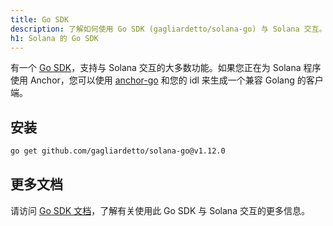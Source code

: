 ```yaml
---
title: Go SDK
description: 了解如何使用 Go SDK (gagliardetto/solana-go) 与 Solana 交互。
h1: Solana 的 Go SDK
---
```


有一个
[Go SDK](https://github.com/gagliardetto/solana-go)，支持与 Solana 交互的大多数功能。如果您正在为 Solana 程序使用 Anchor，您可以使用
[anchor-go](https://github.com/gagliardetto/anchor-go)
和您的 idl 来生成一个兼容 Golang 的客户端。

## 安装

```bash title="Terminal"
go get github.com/gagliardetto/solana-go@v1.12.0
```

## 更多文档

请访问
[Go SDK 文档](https://github.com/gagliardetto/solana-go?tab=readme-ov-file#installation)，了解有关使用此 Go
SDK 与 Solana 交互的更多信息。
